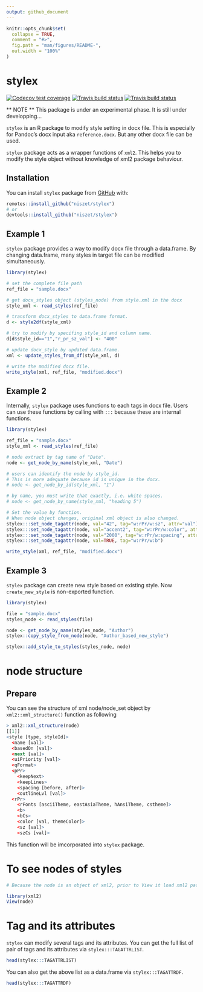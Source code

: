 ```yaml
---
output: github_document
---
```


<!-- README.md is generated from README.Rmd. Please edit that file -->

```r
knitr::opts_chunk$set(
  collapse = TRUE,
  comment = "#>",
  fig.path = "man/figures/README-",
  out.width = "100%"
)
```

# stylex

<!-- badges: start -->
[![Codecov test coverage](https://codecov.io/gh/niszet/stylex/branch/master/graph/badge.svg)](https://codecov.io/gh/niszet/stylex?branch=master)
[![Travis build status](https://travis-ci.com/niszet/stylex.svg?branch=master)](https://travis-ci.com/niszet/stylex)
[![Travis build status](https://travis-ci.org/niszet/stylex.svg?branch=master)](https://travis-ci.org/niszet/stylex)
<!-- badges: end -->

** NOTE ** This package is under an experimental phase. It is still under developping...

`stylex` is an R package to modify style setting in docx file. This is especially for Pandoc's docx input aka `reference.docx`. But any other docx file can be used.

`stylex` package acts as a wrapper functions of `xml2`. This helps you to modify the style object without knowledge of xml2 package behaviour.


## Installation

You can install `stylex` package from [GitHub](https://github.com/niszet/stylex) with:

``` r
remotes::install_github("niszet/stylex")
# or
devtools::install_github("niszet/stylex")
```

## Example 1

`stylex` package provides a way to modify docx file through a data.frame. By changing data.frame, many styles in target file can be modified simultaneously.

```r
library(stylex)

# set the complete file path
ref_file = "sample.docx"

# get docx_styles object (styles_node) from style.xml in the docx
style_xml <- read_styles(ref_file)

# transform docx_styles to data.frame format.
d <- style2df(style_xml)

# try to modify by specifing style_id and column name.
d[d$style_id=="1","r_pr_sz_val"] <- "400"

# update docx_style by updated data.frame.
xml <- update_styles_from_df(style_xml, d)

# write the modified docx file.
write_style(xml, ref_file, "modified.docx")
```

## Example 2

Internally, `stylex` package uses functions to each tags in docx file. Users can use these functions by calling with `:::` because these are internal functions.


```r
library(stylex)

ref_file = "sample.docx"
style_xml <- read_styles(ref_file)

# node extract by tag name of "Date".
node <- get_node_by_name(style_xml, "Date")

# users can identify the node by style_id.
# This is more adequate because id is unique in the docx.
# node <- get_node_by_id(style_xml, "1")

# by name, you must write that exactly, i.e. white spaces.
# node <- get_node_by_name(style_xml, "heading 5")

# Set the value by function.
# When node object changes, original xml object is also changed.
stylex:::set_node_tagattr(node, val="42", tag="w:rPr/w:sz", attr="val")
stylex:::set_node_tagattr(node, val="accent2", tag="w:rPr/w:color", attr="themecolor")
stylex:::set_node_tagattr(node, val="2000", tag="w:rPr/w:spacing", attr="before")
stylex:::set_node_tagattr(node, val=TRUE, tag="w:rPr/w:b")

write_style(xml, ref_file, "modified.docx")

```

## Example 3

`stylex` package can create new style based on existing style. Now `create_new_style` is non-exported function.

```r
library(stylex)

file = "sample.docx"
styles_node <- read_styles(file)

node <- get_node_by_name(styles_node, "Author")
stylex::copy_style_from_node(node, "Author_based_new_style")

stylex::add_style_to_styles(styles_node, node)


```


# node structure
## Prepare

You can see the structure of xml node/node_set object by `xml2::xml_structure()` function as following

```r
> xml2::xml_structure(node)
[[1]]
<style [type, styleId]>
  <name [val]>
  <basedOn [val]>
  <next [val]>
  <uiPriority [val]>
  <qFormat>
  <pPr>
    <keepNext>
    <keepLines>
    <spacing [before, after]>
    <outlineLvl [val]>
  <rPr>
    <rFonts [asciiTheme, eastAsiaTheme, hAnsiTheme, cstheme]>
    <b>
    <bCs>
    <color [val, themeColor]>
    <sz [val]>
    <szCs [val]>
```


This function will be imcorporated into `stylex` package.

# To see nodes of styles

```r
# Because the node is an object of xml2, prior to View it load xml2 package.

library(xml2)
View(node)
```

# Tag and its attributes

`stylex` can modify several tags and its attributes. You can get the full list of pair of tags and its attributes via `stylex:::TAGATTRLIST`.

```r
head(stylex:::TAGATTRLIST)
```


You can also get the above list as a data.frame via `stylex:::TAGATTRDF`.

```r
head(stylex:::TAGATTRDF)
```
